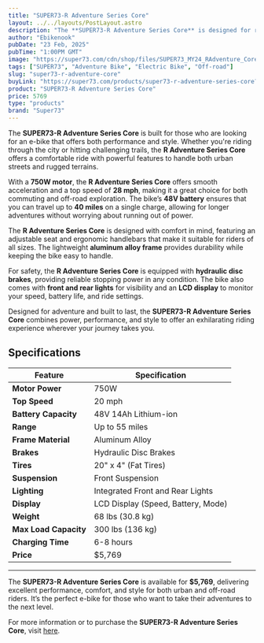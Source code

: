 ```yaml
---
title: "SUPER73-R Adventure Series Core"
layout: ../../layouts/PostLayout.astro
description: "The **SUPER73-R Adventure Series Core** is designed for riders who crave versatility, power, and style. This electric bike is built to handle both urban streets and rugged trails with ease."
author: "Ebikenook"
pubDate: "23 Feb, 2025"
pubTime: "1:00PM GMT"
image: "https://super73.com/cdn/shop/files/SUPER73_MY24_RAdventure_Core_Sandstorm_FrontHero_7c5f0b15-6612-491f-b229-b1a27f1af0b0_700x.jpg?v=1722564423"
tags: ["SUPER73", "Adventure Bike", "Electric Bike", "Off-road"]
slug: "super73-r-adventure-core"
buyLink: "https://super73.com/products/super73-r-adventure-series-core?from=electric-bikes"
product: "SUPER73-R Adventure Series Core"
price: 5769
type: "products"
brand: "Super73"
---
```


The **SUPER73-R Adventure Series Core** is built for those who are looking for an e-bike that offers both performance and style. Whether you're riding through the city or hitting challenging trails, the **R Adventure Series Core** offers a comfortable ride with powerful features to handle both urban streets and rugged terrains.

With a **750W motor**, the **R Adventure Series Core** offers smooth acceleration and a top speed of **28 mph**, making it a great choice for both commuting and off-road exploration. The bike’s **48V battery** ensures that you can travel up to **40 miles** on a single charge, allowing for longer adventures without worrying about running out of power.

The **R Adventure Series Core** is designed with comfort in mind, featuring an adjustable seat and ergonomic handlebars that make it suitable for riders of all sizes. The lightweight **aluminum alloy frame** provides durability while keeping the bike easy to handle.

For safety, the **R Adventure Series Core** is equipped with **hydraulic disc brakes**, providing reliable stopping power in any condition. The bike also comes with **front and rear lights** for visibility and an **LCD display** to monitor your speed, battery life, and ride settings.

Designed for adventure and built to last, the **SUPER73-R Adventure Series Core** combines power, performance, and style to offer an exhilarating riding experience wherever your journey takes you.

## Specifications

| Feature               | Specification                      |
| --------------------- | ---------------------------------- |
| **Motor Power**       | 750W                               |
| **Top Speed**         | 20 mph                             |
| **Battery Capacity**  | 48V 14Ah Lithium-ion               |
| **Range**             | Up to 55 miles                     |
| **Frame Material**    | Aluminum Alloy                     |
| **Brakes**            | Hydraulic Disc Brakes              |
| **Tires**             | 20" x 4" (Fat Tires)               |
| **Suspension**        | Front Suspension                   |
| **Lighting**          | Integrated Front and Rear Lights   |
| **Display**           | LCD Display (Speed, Battery, Mode) |
| **Weight**            | 68 lbs (30.8 kg)                   |
| **Max Load Capacity** | 300 lbs (136 kg)                   |
| **Charging Time**     | 6-8 hours                          |
| **Price**             | $5,769                             |

---

The **SUPER73-R Adventure Series Core** is available for **$5,769**, delivering excellent performance, comfort, and style for both urban and off-road riders. It’s the perfect e-bike for those who want to take their adventures to the next level.

For more information or to purchase the **SUPER73-R Adventure Series Core**, visit [here](https://super73.com/products/super73-r-adventure-series-core?from=electric-bikes).
